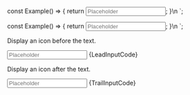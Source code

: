 
const Example() => {
	return <Input label="Icon before" iconLead="user" id="input-id-2" placeholder="Placeholder" />;
}\n
`;

const Example() => {
	return <Input label="Icon after" iconTrail="user" id="input-id-3" placeholder="Placeholder" />;
}\n
`;

<Section
	title="Leading"
	contained={true}
	border={true}
	style={{ paddingRight: 0, paddingLeft: 0 }}
>
	<p>Display an icon before the text.</p>
	<Preview wrapper={true}>
		<Input
			label="Icon before"
			iconLead="user"
			id="input-id-2"
			placeholder="Placeholder"
		/>
	</Preview>
	<Snippet language="js">{LeadInputCode}</Snippet>
</Section>

<Section
	title="Trailing"
	contained={true}
	style={{ paddingRight: 0, paddingBottom: 0, paddingLeft: 0 }}
>
	<p>Display an icon after the text.</p>
	<Preview wrapper={true}>
		<Input
			label="Icon after"
			iconTrail="user"
			id="input-id-3"
			placeholder="Placeholder"
		/>
	</Preview>
	<Snippet language="js">{TrailInputCode}</Snippet>
</Section>
